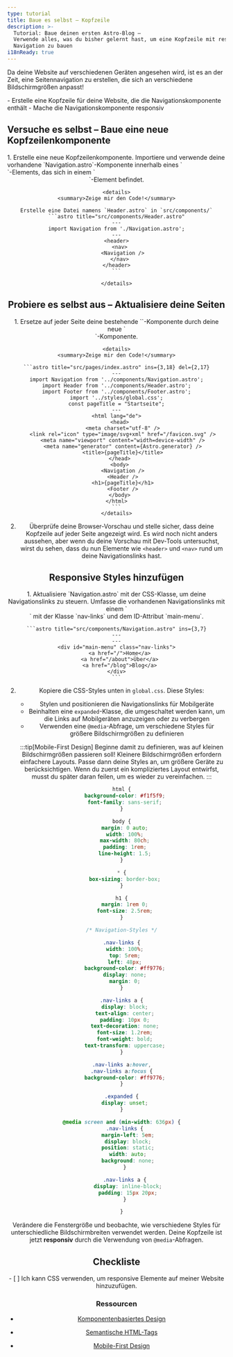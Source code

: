 ```yaml
---
type: tutorial
title: Baue es selbst – Kopfzeile
description: >-
  Tutorial: Baue deinen ersten Astro-Blog —
  Verwende alles, was du bisher gelernt hast, um eine Kopfzeile mit responsiver 
  Navigation zu bauen
i18nReady: true
---
```



Da deine Website auf verschiedenen Geräten angesehen wird, ist es an der Zeit, eine Seitennavigation zu erstellen, die sich an verschiedene Bildschirmgrößen anpasst!

<PreCheck>
  - Erstelle eine Kopfzeile für deine Website, die die Navigationskomponente enthält
  - Mache die Navigationskomponente responsiv
</PreCheck>

<Box icon="puzzle-piece">

## Versuche es selbst – Baue eine neue Kopfzeilenkomponente

<Steps>
1. Erstelle eine neue Kopfzeilenkomponente. Importiere und verwende deine vorhandene `Navigation.astro`-Komponente innerhalb eines `<nav>`-Elements, das sich in einem `<header>`-Element befindet.

    <details>
    <summary>Zeige mir den Code!</summary>

    Erstelle eine Datei namens `Header.astro` in `src/components/`
    ```astro title="src/components/Header.astro"
    ---
    import Navigation from './Navigation.astro';
    ---
    <header>
      <nav>
        <Navigation />
      </nav>
    </header>
    ```

    </details>
</Steps>

</Box>



<Box icon="puzzle-piece">

## Probiere es selbst aus – Aktualisiere deine Seiten

<Steps>
1. Ersetze auf jeder Seite deine bestehende `<Navigation />`-Komponente durch deine neue `<Header />`-Komponente.

    <details>
    <summary>Zeige mir den Code!</summary>

    ```astro title="src/pages/index.astro" ins={3,18} del={2,17}
    ---
    import Navigation from '../components/Navigation.astro';
    import Header from '../components/Header.astro';
    import Footer from '../components/Footer.astro';
    import '../styles/global.css';
    const pageTitle = "Startseite";
    ---
    <html lang="de">
      <head>
        <meta charset="utf-8" />
        <link rel="icon" type="image/svg+xml" href="/favicon.svg" />
        <meta name="viewport" content="width=device-width" />
        <meta name="generator" content={Astro.generator} />
        <title>{pageTitle}</title>
      </head>
      <body>
        <Navigation />
        <Header />
        <h1>{pageTitle}</h1>
        <Footer />
      </body>
    </html>
    ```
    </details>

2. Überprüfe deine Browser-Vorschau und stelle sicher, dass deine Kopfzeile auf jeder Seite angezeigt wird. Es wird noch nicht anders aussehen, aber wenn du deine Vorschau mit Dev-Tools untersuchst, wirst du sehen, dass du nun Elemente wie `<header>` und `<nav>` rund um deine Navigationslinks hast.
</Steps>
</Box>

## Responsive Styles hinzufügen

<Steps>
1. Aktualisiere `Navigation.astro` mit der CSS-Klasse, um deine Navigationslinks zu steuern. Umfasse die vorhandenen Navigationslinks mit einem `<div>` mit der Klasse `nav-links` und dem ID-Attribut `main-menu`.

    ```astro title="src/components/Navigation.astro" ins={3,7}
    ---
    ---
    <div id="main-menu" class="nav-links">
      <a href="/">Home</a>
      <a href="/about">Über</a>
      <a href="/blog">Blog</a>
    </div>
    ```

2. Kopiere die CSS-Styles unten in `global.css`. Diese Styles:

    - Stylen und positionieren die Navigationslinks für Mobilgeräte
    - Beinhalten eine `expanded`-Klasse, die umgeschaltet werden kann, um die Links auf Mobilgeräten anzuzeigen oder zu verbergen
    - Verwenden eine `@media`-Abfrage, um verschiedene Styles für größere Bildschirmgrößen zu definieren

    :::tip[Mobile-First Design]
    Beginne damit zu definieren, was auf kleinen Bildschirmgrößen passieren soll! Kleinere Bildschirmgrößen erfordern einfachere Layouts. Passe dann deine Styles an, um größere Geräte zu berücksichtigen. Wenn du zuerst ein kompliziertes Layout entwirfst, musst du später daran feilen, um es wieder zu vereinfachen.
    :::

    ```css title="src/styles/global.css" ins={23-60}
    html {
      background-color: #f1f5f9;
      font-family: sans-serif;
    }

    body {
      margin: 0 auto;
      width: 100%;
      max-width: 80ch;
      padding: 1rem;
      line-height: 1.5;
    }

    * {
      box-sizing: border-box;
    }

    h1 {
      margin: 1rem 0;
      font-size: 2.5rem;
    }

    /* Navigation-Styles */

    .nav-links {
      width: 100%;
      top: 5rem;
      left: 48px;
      background-color: #ff9776;
      display: none;
      margin: 0;
    }

    .nav-links a {
      display: block;
      text-align: center;
      padding: 10px 0;
      text-decoration: none;
      font-size: 1.2rem;
      font-weight: bold;
      text-transform: uppercase;
    }

    .nav-links a:hover,
    .nav-links a:focus {
      background-color: #ff9776;
    }

    .expanded {
      display: unset;
    }

    @media screen and (min-width: 636px) {
      .nav-links {
        margin-left: 5em;
        display: block;
        position: static;
        width: auto;
        background: none;
      }

      .nav-links a {
        display: inline-block;
        padding: 15px 20px;
      }

    }
    ```
</Steps>

Verändere die Fenstergröße und beobachte, wie verschiedene Styles für unterschiedliche Bildschirmbreiten verwendet werden. Deine Kopfzeile ist jetzt **responsiv** durch die Verwendung von `@media`-Abfragen.


<Box icon="check-list">

## Checkliste

<Checklist>
- [ ] Ich kann CSS verwenden, um responsive Elemente auf meiner Website hinzuzufügen.
</Checklist>
</Box>

### Ressourcen

- [Komponentenbasiertes Design](https://www.droptica.com/blog/component-based-design/) <Badge class="neutral-badge" text="external" />

- [Semantische HTML-Tags](https://www.dofactory.com/html/semantics) <Badge class="neutral-badge" text="external" />

- [Mobile-First Design](https://www.mobileapps.com/blog/mobile-first-design) <Badge class="neutral-badge" text="external" />
